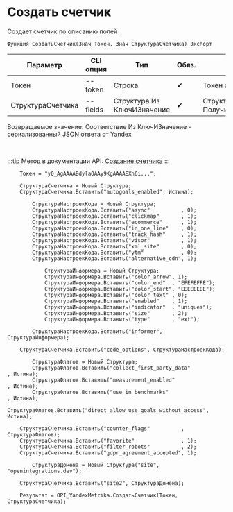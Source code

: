 ﻿---
sidebar_position: 1
---


# Создать счетчик
 Создает счетчик по описанию полей



`Функция СоздатьСчетчик(Знач Токен, Знач СтруктураСчетчика) Экспорт`

  | Параметр | CLI опция | Тип | Обяз. | Назначение |
  |-|-|-|-|-|
  | Токен | --token | Строка | &#x2714; | Токен авторизации |
  | СтруктураСчетчика | --fields | Структура Из КлючИЗначение | &#x2714; | Структура счетчика. См. ПолучитьСтруктуруСчетчика |

  
  Возвращаемое значение:   Соответствие Из КлючИЗначение - сериализованный JSON ответа от Yandex

<br/>

:::tip
Метод в документации API: [Создание счетчика](https://yandex.ru/dev/metrika/ru/management/openapi/counter/addCounter)
:::
<br/>


```bsl title="Пример использования для 1С:Предприятие/OneScript"
    Токен = "y0_AgAAAABdylaOAAy9KgAAAAEXh6i...";

    СтруктураСчетчика = Новый Структура;
    СтруктураСчетчика.Вставить("autogoals_enabled", Истина);

        СтруктураНастроекКода = Новый Структура;
        СтруктураНастроекКода.Вставить("async"          , 0);
        СтруктураНастроекКода.Вставить("clickmap"       , 1);
        СтруктураНастроекКода.Вставить("ecommerce"      , 1);
        СтруктураНастроекКода.Вставить("in_one_line"    , 0);
        СтруктураНастроекКода.Вставить("track_hash"     , 1);
        СтруктураНастроекКода.Вставить("visor"          , 1);
        СтруктураНастроекКода.Вставить("xml_site"       , 0);
        СтруктураНастроекКода.Вставить("ytm"            , 0);
        СтруктураНастроекКода.Вставить("alternative_cdn", 1);

            СтруктураИнформера = Новый Структура;
            СтруктураИнформера.Вставить("color_arrow", 1);
            СтруктураИнформера.Вставить("color_end"  , "EFEFEFFE");
            СтруктураИнформера.Вставить("color_start", "EEEEEEEE");
            СтруктураИнформера.Вставить("color_text" , 0);
            СтруктураИнформера.Вставить("enabled"    , 1);
            СтруктураИнформера.Вставить("indicator"  , "uniques");
            СтруктураИнформера.Вставить("size"       , 2);
            СтруктураИнформера.Вставить("type"       , "ext");

        СтруктураНастроекКода.Вставить("informer", СтруктураИнформера);

    СтруктураСчетчика.Вставить("code_options", СтруктураНастроекКода);

        СтруктураФлагов = Новый Структура;
        СтруктураФлагов.Вставить("collect_first_party_data"             , Истина);
        СтруктураФлагов.Вставить("measurement_enabled"                  , Истина);
        СтруктураФлагов.Вставить("use_in_benchmarks"                    , Истина);
        СтруктураФлагов.Вставить("direct_allow_use_goals_without_access", Истина);

    СтруктураСчетчика.Вставить("counter_flags"          , СтруктураФлагов);
    СтруктураСчетчика.Вставить("favorite"               , 1);
    СтруктураСчетчика.Вставить("filter_robots"          , 2);
    СтруктураСчетчика.Вставить("gdpr_agreement_accepted", 1);

        СтруктураДомена = Новый Структура("site", "openintegrations.dev");

    СтруктураСчетчика.Вставить("site2", СтруктураДомена);

    Результат = OPI_YandexMetrika.СоздатьСчетчик(Токен, СтруктураСчетчика);
```
    




